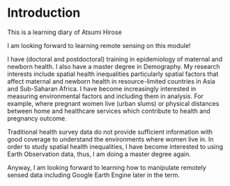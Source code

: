# Introduction

This is a learning diary of Atsumi Hirose

I am looking forward to learning remote sensing on this module!

I have (doctoral and postdoctoral) training in epidemiology of maternal and newborn health. I also have a master degree in Demography. My research interests include spatial health inequalities particularly spatial factors that affect maternal and newborn health in resource-limited countries in Asia and Sub-Saharan Africa. I have become increasingly interested in measuring environmental factors and including them in analysis. For example, where pregnant women live (urban slums) or physical distances between home and healthcare services which contribute to health and pregnancy outcome.

Traditional health survey data do not provide sufficient information with good coverage to understand the environments where women live in. In order to study spatial health inequalities, I have become interested to using Earth Observation data, thus, I am doing a master degree again.

Anyway, I am looking forward to learning how to manipulate remotely sensed data including Google Earth Engine later in the term.
